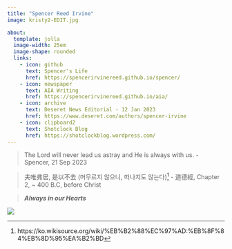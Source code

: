 ```yaml
---
title: "Spencer Reed Irvine"
image: kristy2-EDIT.jpg

about:
  template: jolla
  image-width: 25em
  image-shape: rounded
  links:
    - icon: github
      text: Spencer's Life
      href: https://spencerirvinereed.github.io/spencer/
    - icon: newspaper
      text: AIA Writing
      href: https://spencerirvinereed.github.io/aia/
    - icon: archive
      text: Deseret News Editorial - 12 Jan 2023
      href: https://www.deseret.com/authors/spencer-irvine
    - icon: clipboard2
      text: Shotclock Blog
      href: https://shotclockblog.wordpress.com/
---
```


> The Lord will never lead us astray and He is always with us. - Spencer, 21 Sep 2023

> 夫唯弗居, 是以不去 (머무르지 않으니, 떠나지도 않는다)[^1] - 道德經, Chapter 2, \~ 400 B.C, before Christ

[^1]: https://ko.wikisource.org/wiki/%EB%B2%88%EC%97%AD:%EB%8F%84%EB%8D%95%EA%B2%BD

> ***Always in our Hearts***

![](flag.jpeg)

